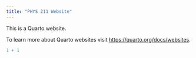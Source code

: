 ```yaml
---
title: "PHYS 211 Website"
---
```


This is a Quarto website.

To learn more about Quarto websites visit <https://quarto.org/docs/websites>.

```r
1 + 1
```
